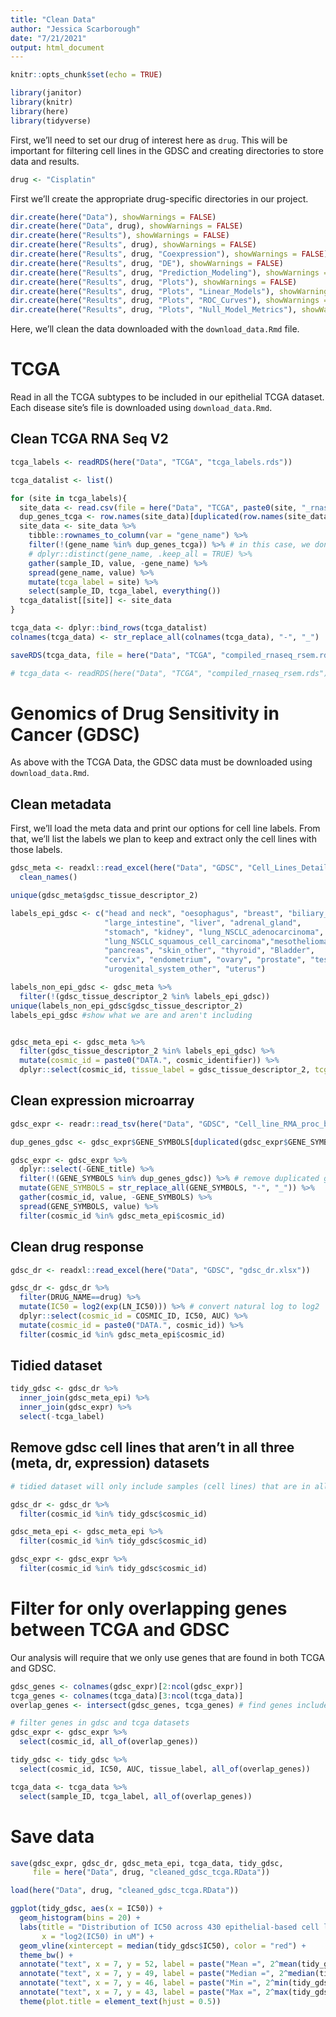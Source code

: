```yaml
---
title: "Clean Data"
author: "Jessica Scarborough"
date: "7/21/2021"
output: html_document
---
```


```r
knitr::opts_chunk$set(echo = TRUE)
```


```r

library(janitor)
library(knitr)
library(here)
library(tidyverse)

```

First, we'll need to set our drug of interest here as `drug`. This will be important for filtering cell lines in the GDSC and creating directories to store data and results. 

```r

drug <- "Cisplatin"

```

First we'll create the appropriate drug-specific directories in our project.

```r

dir.create(here("Data"), showWarnings = FALSE)
dir.create(here("Data", drug), showWarnings = FALSE)
dir.create(here("Results"), showWarnings = FALSE)
dir.create(here("Results", drug), showWarnings = FALSE)
dir.create(here("Results", drug, "Coexpression"), showWarnings = FALSE)
dir.create(here("Results", drug, "DE"), showWarnings = FALSE)
dir.create(here("Results", drug, "Prediction_Modeling"), showWarnings = FALSE)
dir.create(here("Results", drug, "Plots"), showWarnings = FALSE)
dir.create(here("Results", drug, "Plots", "Linear_Models"), showWarnings = FALSE)
dir.create(here("Results", drug, "Plots", "ROC_Curves"), showWarnings = FALSE)
dir.create(here("Results", drug, "Plots", "Null_Model_Metrics"), showWarnings = FALSE)

```

Here, we'll clean the data downloaded with the `download_data.Rmd` file. 

# TCGA

Read in all the TCGA subtypes to be included in our epithelial TCGA dataset. Each disease site's file is downloaded using `download_data.Rmd`. 

## Clean TCGA RNA Seq V2

```r

tcga_labels <- readRDS(here("Data", "TCGA", "tcga_labels.rds"))

tcga_datalist <- list()

for (site in tcga_labels){
  site_data <- read.csv(file = here("Data", "TCGA", paste0(site, "_rnaseq_rsem.csv")), row.names = 1)
  dup_genes_tcga <- row.names(site_data)[duplicated(row.names(site_data))] # we use this instead of distinct because distinct keeps one of the duplicates
  site_data <- site_data %>%
    tibble::rownames_to_column(var = "gene_name") %>%
    filter(!(gene_name %in% dup_genes_tcga)) %>% # in this case, we don't filter anything out because there are no dups
    # dplyr::distinct(gene_name, .keep_all = TRUE) %>%
    gather(sample_ID, value, -gene_name) %>%
    spread(gene_name, value) %>%
    mutate(tcga_label = site) %>%
    select(sample_ID, tcga_label, everything())
  tcga_datalist[[site]] <- site_data
}

tcga_data <- dplyr::bind_rows(tcga_datalist)
colnames(tcga_data) <- str_replace_all(colnames(tcga_data), "-", "_")

saveRDS(tcga_data, file = here("Data", "TCGA", "compiled_rnaseq_rsem.rds"))

# tcga_data <- readRDS(here("Data", "TCGA", "compiled_rnaseq_rsem.rds"))


```


# Genomics of Drug Sensitivity in Cancer (GDSC)

As above with the TCGA Data, the GDSC data must be downloaded using `download_data.Rmd`.

## Clean metadata

First, we'll load the meta data and print our options for cell line labels. From that, we'll list the labels we plan to keep and extract only the cell lines with those labels. 

```r

gdsc_meta <- readxl::read_excel(here("Data", "GDSC", "Cell_Lines_Details.xlsx")) %>%
  clean_names()

unique(gdsc_meta$gdsc_tissue_descriptor_2)

labels_epi_gdsc <- c("head and neck", "oesophagus", "breast", "biliary_tract", 
                     "large_intestine", "liver", "adrenal_gland",
                     "stomach", "kidney", "lung_NSCLC_adenocarcinoma",
                     "lung_NSCLC_squamous_cell_carcinoma","mesothelioma", 
                     "pancreas", "skin_other", "thyroid", "Bladder", 
                     "cervix", "endometrium", "ovary", "prostate", "testis", 
                     "urogenital_system_other", "uterus")

labels_non_epi_gdsc <- gdsc_meta %>%
  filter(!(gdsc_tissue_descriptor_2 %in% labels_epi_gdsc))
unique(labels_non_epi_gdsc$gdsc_tissue_descriptor_2) 
labels_epi_gdsc #show what we are and aren't including


gdsc_meta_epi <- gdsc_meta %>%
  filter(gdsc_tissue_descriptor_2 %in% labels_epi_gdsc) %>%
  mutate(cosmic_id = paste0("DATA.", cosmic_identifier)) %>%
  dplyr::select(cosmic_id, tissue_label = gdsc_tissue_descriptor_2, tcga_label = cancer_type_matching_tcga_label)


```


## Clean expression microarray

```r

gdsc_expr <- readr::read_tsv(here("Data", "GDSC", "Cell_line_RMA_proc_basalExp.txt"))

dup_genes_gdsc <- gdsc_expr$GENE_SYMBOLS[duplicated(gdsc_expr$GENE_SYMBOLS)]

gdsc_expr <- gdsc_expr %>%
  dplyr::select(-GENE_title) %>%
  filter(!(GENE_SYMBOLS %in% dup_genes_gdsc)) %>% # remove duplicated genes
  mutate(GENE_SYMBOLS = str_replace_all(GENE_SYMBOLS, "-", "_")) %>%
  gather(cosmic_id, value, -GENE_SYMBOLS) %>%
  spread(GENE_SYMBOLS, value) %>%
  filter(cosmic_id %in% gdsc_meta_epi$cosmic_id)

```


## Clean drug response


```r

gdsc_dr <- readxl::read_excel(here("Data", "GDSC", "gdsc_dr.xlsx"))

gdsc_dr <- gdsc_dr %>%
  filter(DRUG_NAME==drug) %>%
  mutate(IC50 = log2(exp(LN_IC50))) %>% # convert natural log to log2
  dplyr::select(cosmic_id = COSMIC_ID, IC50, AUC) %>%
  mutate(cosmic_id = paste0("DATA.", cosmic_id)) %>%
  filter(cosmic_id %in% gdsc_meta_epi$cosmic_id)

```


## Tidied dataset

```r

tidy_gdsc <- gdsc_dr %>%
  inner_join(gdsc_meta_epi) %>%
  inner_join(gdsc_expr) %>%
  select(-tcga_label)

```

## Remove gdsc cell lines that aren't in all three (meta, dr, expression) datasets

```r

# tidied dataset will only include samples (cell lines) that are in all three datasets because we used inner join

gdsc_dr <- gdsc_dr %>%
  filter(cosmic_id %in% tidy_gdsc$cosmic_id) 

gdsc_meta_epi <- gdsc_meta_epi %>%
  filter(cosmic_id %in% tidy_gdsc$cosmic_id)

gdsc_expr <- gdsc_expr %>%
  filter(cosmic_id %in% tidy_gdsc$cosmic_id)

```

# Filter for only overlapping genes between TCGA and GDSC

Our analysis will require that we only use genes that are found in both TCGA and GDSC. 

```r

gdsc_genes <- colnames(gdsc_expr)[2:ncol(gdsc_expr)]
tcga_genes <- colnames(tcga_data)[3:ncol(tcga_data)]
overlap_genes <- intersect(gdsc_genes, tcga_genes) # find genes included in both gdsc and tcga

# filter genes in gdsc and tcga datasets
gdsc_expr <- gdsc_expr %>%
  select(cosmic_id, all_of(overlap_genes))

tidy_gdsc <- tidy_gdsc %>%
  select(cosmic_id, IC50, AUC, tissue_label, all_of(overlap_genes))

tcga_data <- tcga_data %>%
  select(sample_ID, tcga_label, all_of(overlap_genes))

```

# Save data

```r

save(gdsc_expr, gdsc_dr, gdsc_meta_epi, tcga_data, tidy_gdsc,
     file = here("Data", drug, "cleaned_gdsc_tcga.RData"))

load(here("Data", drug, "cleaned_gdsc_tcga.RData"))

```

```r

ggplot(tidy_gdsc, aes(x = IC50)) + 
  geom_histogram(bins = 20) + 
  labs(title = "Distribution of IC50 across 430 epithelial-based cell lines in GDSC", 
       x = "log2(IC50) in uM") + 
  geom_vline(xintercept = median(tidy_gdsc$IC50), color = "red") +
  theme_bw() + 
  annotate("text", x = 7, y = 52, label = paste("Mean =", 2^mean(tidy_gdsc$IC50))) +
  annotate("text", x = 7, y = 49, label = paste("Median =", 2^median(tidy_gdsc$IC50))) +
  annotate("text", x = 7, y = 46, label = paste("Min =", 2^min(tidy_gdsc$IC50))) +
  annotate("text", x = 7, y = 43, label = paste("Max =", 2^max(tidy_gdsc$IC50))) +
  theme(plot.title = element_text(hjust = 0.5))

```

